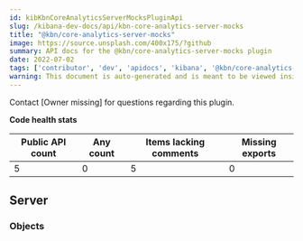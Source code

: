 ```yaml
---
id: kibKbnCoreAnalyticsServerMocksPluginApi
slug: /kibana-dev-docs/api/kbn-core-analytics-server-mocks
title: "@kbn/core-analytics-server-mocks"
image: https://source.unsplash.com/400x175/?github
summary: API docs for the @kbn/core-analytics-server-mocks plugin
date: 2022-07-02
tags: ['contributor', 'dev', 'apidocs', 'kibana', '@kbn/core-analytics-server-mocks']
warning: This document is auto-generated and is meant to be viewed inside our experimental, new docs system. Reach out in #docs-engineering for more info.
---
```




Contact [Owner missing] for questions regarding this plugin.

**Code health stats**

| Public API count  | Any count | Items lacking comments | Missing exports |
|-------------------|-----------|------------------------|-----------------|
| 5 | 0 | 5 | 0 |

## Server

### Objects
<DocDefinitionList data={kbnCoreAnalyticsServerMocksObj.server.objects}/>

